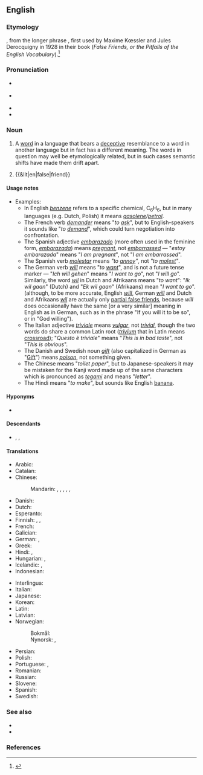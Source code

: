 {{also|false-friend}}
==English==
{{was wotd|2007|May|4}}
{{wikipedia}}

===Etymology===
{{calque|en|fr|faux-ami}}, from the longer phrase {{m|fr||faux amis du traducteur|t=false friends of a translator}}, first used by Maxime Kœssler and Jules Derocquigny in 1928 in their book ''{{lang|fr|Les Faux Amis ou les trahisons du vocabulaire anglais}}'' (''False Friends, or the Pitfalls of the English Vocabulary'').<ref>{{cite-book|editors=Mark Aronoff, Janie Rees-Miller|title=The Handbook of Linguistics|publisher=Blackwell Publishers|date=2001|author=Christoph Gutknecht|chapter=Translation|p=698}}</ref>

===Pronunciation===
* {{a|RP}} {{IPA|en|/ˌfɒls ˈfɹɛnd/|/ˌfɔːls ˈfɹɛnd/}}
* {{a|GenAm}} {{IPA|en|/ˌfɔls ˈfɹɛnd/|/ˌfɑls ˈfɹɛnd/}}
* {{audio|en|en-us-false friend.ogg|Audio (US)}}
* {{audio|en|en-au-false friend.ogg|Audio (AU)}}

===Noun===
{{en-noun}}

# {{lb|en|linguistics|translation studies|lexicography}} A [[word]] in a language that bears a [[deceptive]] resemblance to a word in another language but in fact has a different meaning. The words in question may well be etymologically related, but in such cases semantic shifts have made them drift apart.
#: {{syn|en|faux ami}}
# {{&lit|en|false|friend}}

====Usage notes====
* Examples:
** In English ''[[benzene]]'' refers to a specific chemical, C<sub>6</sub>H<sub>6</sub>, but in many languages (e.g. Dutch, Polish) it means ''[[gasolene]]/[[petrol]]''.
** The French verb ''[[demander]]'' means "''to [[ask]]''", but to English-speakers it sounds like "''to [[demand]]''", which could turn negotiation into confrontation.
** The Spanish adjective ''[[embarazado]]'' (more often used in the feminine form, ''[[embarazada]]'') means ''[[pregnant]]'', not ''[[embarrassed]]'' &mdash; "''estoy embarazada''" means "''I am pregnant''", not "''I am embarrassed''".
** The Spanish verb ''[[molestar]]'' means ''"to [[annoy]]"'', not ''"to [[molest]]"''.
** The German verb ''[[will]]'' means "''to [[want]]''", and is not a future tense marker &mdash; "''Ich will gehen''" means "''I want to go''", not "''I will go''". Similarly, the word ''[[wil]]'' in Dutch and Afrikaans means "''to want''": "''Ik wil gaan''" (Dutch) and "''Ek wil gaan''" (Afrikaans) mean "''I want to go''". (although, to be more accurate, English ''[[will]]'', German ''[[will]]'' and Dutch and Afrikaans ''[[wil]]'' are actually only [[partial false friend|partial false friends]], because ''will'' does occasionally have the same [or a very similar] meaning in English as in German, such as in the phrase "If you will it to be so", or in "God willing").
** The Italian adjective ''[[triviale]]'' means ''[[vulgar]]'', not ''[[trivial]]'', though the two words do share a common Latin root (''[[trivium]]'' that in Latin means [[crossroad]]); "''Questo è triviale''" means "''This is in bad taste''", not "''This is obvious''".
** The Danish and Swedish noun ''[[gift]]'' (also capitalized in German as "[[Gift]]") means ''[[poison]]'', not something given.
** The Chinese {{zh-l|手紙|tr=shǒuzhǐ}} means "''toilet paper''", but to Japanese-speakers it may be mistaken for the Kanji word made up of the same characters which is pronounced as ''[[tegami]]'' and means "''letter''".
** The Hindi {{l|hi|बनाना}} means "''to make''", but sounds like English [[banana]].

====Hyponyms====
* {{l|en|partial false friend}}

====Descendants====
* {{desc|zh|bor=1|-}} {{zh-l|假朋友}}, {{zh-l|假友}}, {{zh-l|偽友}} {{q|calque}}

====Translations====
{{trans-top|type of word}}
* Arabic: {{t-needed|ar}}
* Catalan: {{t|ca|fals amic|m}}
* Chinese:
*: Mandarin: {{t|cmn|偽友|sc=Hani}}, {{t|cmn|伪友|tr=wěiyǒu|sc=Hani}}, {{t|cmn|假友|tr=jiǎyǒu|sc=Hani}}, {{t|cmn|假等義|sc=Hani}}, {{t|cmn|假等义|tr=jiǎděngyì|sc=Hani}}, {{t|cmn|假朋友|tr=jiǎpéngyǒu|sc=Hani}}
* Danish: {{t|da|falsk ven}}
* Dutch: {{t|nl|valse vriend|m}}
* Esperanto: {{t|eo|falsa amiko}}
* Finnish: {{t+|fi|petollinen ystävä}}, {{t|fi|väärä ystävä}}, {{t+|fi|sekaannussana}}
* French: {{t+|fr|faux-ami|m}}
* Galician: {{t|gl|falso amigo|m}}
* German: {{t+|de|falscher Freund|m}}, {{t|de|Übersetzungsfalle|f}}
* Greek: {{t+|el|ψευδόφιλη|f}}
* Hindi: {{t|hi|झूठा दोस्त}}, {{t|hi|झूठे दोस्त|p}}
* Hungarian: {{t+|hu|hamis barát}}, {{t+|hu|álbarát}}
* Icelandic: {{t|is|falsvinir|m-p}}, {{t|is|svikatengsl|n-p}}
* Indonesian: {{t|id|teman palsu}}
{{trans-mid}}
* Interlingua: {{t|ia|false amico}}
* Italian: {{t+|it|falso amico|m}}
* Japanese: {{t|ja|偽りの友|tr=いつわりのとも, itsuwari no tomo}}
* Korean: {{t|ko|거짓 친구}}
* Latin: {{t|la|falsus amicus|m}}
* Latvian: {{t|lv|viltusdraugs|m}}
* Norwegian:
*: Bokmål: {{t+|nb|falsk venn|m}}
*: Nynorsk: {{t|nn|falsk ven|m}}, {{t|nn|falsk venn|m}}
* Persian: {{t-needed|fa}}
* Polish: {{t+|pl|fałszywy przyjaciel|m-pr}}
* Portuguese: {{t+|pt|falso amigo|m}}, {{t+|pt|heterossemântico|m}}
* Romanian: {{t|ro|prieten fals|m}}
* Russian: {{t+|ru|ло́жный друг|m}}
* Slovene: {{t|sl|lažni prijatelj|m}}
* Spanish: {{t+|es|falso amigo|m}}
* Swedish: {{t+|sv|falsk vän|c}}
{{trans-bottom}}

===See also===
* {{l|en|cognate}}
* {{l|en|false cognate}}

===References===
<references />